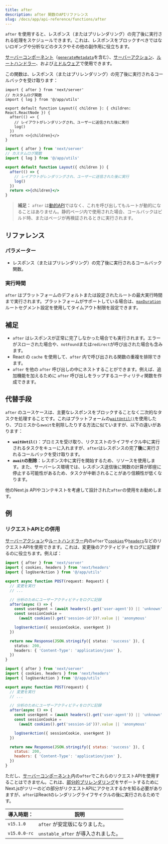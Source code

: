 ```yaml
---
title: after
description: after 関数のAPIリファレンス
slug: /docs/app/api-reference/functions/after
---
```


`after` を使用すると、レスポンス（またはプリレンダリング）の完了後に実行される処理をスケジュールできます。これは、レスポンスをブロックすべきではないロギングや分析などのタスクやその他の副作用に役立ちます。

[サーバーコンポーネント](/docs/app/building-your-application/rendering/server-components)（[`generateMetadata`](https://nextjs.org/docs/app/api-reference/functions/generate-metadata)を含む）、[サーバーアクション](/docs/app/building-your-application/data-fetching/server-actions-and-mutations)、[ルートハンドラー](/docs/app/building-your-application/routing/route-handlers)、および[ミドルウェア](/docs/app/building-your-application/routing/middleware)で使用できます。

この関数は、レスポンス（またはプリレンダリング）の完了後に実行されるコールバックを受け取ります：

```tsx filename="app/layout.tsx" switcher
import { after } from 'next/server'
// カスタムログ関数
import { log } from '@/app/utils'

export default function Layout({ children }: { children: React.ReactNode }) {
  after(() => {
    // レイアウトがレンダリングされ、ユーザーに送信された後に実行
    log()
  })
  return <>{children}</>
}
```

```jsx filename="app/layout.jsx" switcher
import { after } from 'next/server'
// カスタムログ関数
import { log } from '@/app/utils'

export default function Layout({ children }) {
  after(() => {
    // レイアウトがレンダリングされ、ユーザーに送信された後に実行
    log()
  })
  return <>{children}</>
}
```

> **補足：** `after` は[動的API](/docs/app/building-your-application/rendering/server-components#dynamic-apis)ではなく、これを呼び出してもルートが動的になることはありません。静的ページ内で使用された場合、コールバックはビルド時、またはページが再検証されるときに実行されます。

## リファレンス

### パラメーター

- レスポンス（またはプリレンダリング）の完了後に実行されるコールバック関数。

### 実行時間

`after` はプラットフォームのデフォルトまたは設定されたルートの最大実行時間まで実行されます。プラットフォームがサポートしている場合は、[`maxDuration`](/docs/app/api-reference/file-conventions/route-segment-config#maxduration)ルートセグメント設定を使用してタイムアウト制限を設定できます。

## 補足

- `after` はレスポンスが正常に完了しなかった場合でも実行されます。エラーがスローされた場合や、`notFound`または`redirect`が呼び出された場合も含みます。
- React の `cache` を使用して、`after` 内で呼び出される関数の重複を排除できます。
- `after` を他の `after` 呼び出しの中にネストすることができます。例えば、追加機能を加えるために `after` 呼び出しをラップするユーティリティ関数を作成できます。

## 代替手段

`after` のユースケースは、主要なレスポンスをブロックすることなく二次的なタスクを処理することです。これはプラットフォームの[`waitUntil()`](https://vercel.com/docs/functions/functions-api-reference)を使用したり、プロミスから`await`を削除したりする方法に似ていますが、以下の違いがあります：

- **`waitUntil()`**：プロミスを受け取り、リクエストのライフサイクル中に実行されるタスクをキューに入れますが、`after`はレスポンスの完了**後**に実行されるコールバックを受け取ります。
- **`await`の削除**：レスポンス中に実行を開始するため、リソースを使用します。また、サーバーレス環境では、レスポンス送信後に関数の計算が即座に停止する可能性があるため、タスクが中断されることがあり信頼性が低くなります。

他のNext.js APIやコンテキストを考慮して設計された`after`の使用をお勧めします。

## 例

### リクエストAPIとの併用

[サーバーアクション](/docs/app/building-your-application/data-fetching/server-actions-and-mutations)や[ルートハンドラー](/docs/app/api-reference/file-conventions/route)内の`after`で[`cookies`](/docs/app/api-reference/functions/cookies)や[`headers`](/docs/app/api-reference/functions/headers)などのリクエストAPIを使用できます。これは、変更後のアクティビティをログに記録するのに役立ちます。例えば：

```ts filename="app/api/route.ts" highlight={2,7-9} switcher
import { after } from 'next/server'
import { cookies, headers } from 'next/headers'
import { logUserAction } from '@/app/utils'

export async function POST(request: Request) {
  // 変更を実行
  // ...

  // 分析のためにユーザーアクティビティをログに記録
  after(async () => {
    const userAgent = (await headers().get('user-agent')) || 'unknown'
    const sessionCookie =
      (await cookies().get('session-id'))?.value || 'anonymous'

    logUserAction({ sessionCookie, userAgent })
  })

  return new Response(JSON.stringify({ status: 'success' }), {
    status: 200,
    headers: { 'Content-Type': 'application/json' },
  })
}
```

```js filename="app/api/route.js" highlight={2,7-9} switcher
import { after } from 'next/server'
import { cookies, headers } from 'next/headers'
import { logUserAction } from '@/app/utils'

export async function POST(request) {
  // 変更を実行
  // ...

  // 分析のためにユーザーアクティビティをログに記録
  after(async () => {
    const userAgent = (await headers().get('user-agent')) || 'unknown'
    const sessionCookie =
      (await cookies().get('session-id'))?.value || 'anonymous'

    logUserAction({ sessionCookie, userAgent })
  })

  return new Response(JSON.stringify({ status: 'success' }), {
    status: 200,
    headers: { 'Content-Type': 'application/json' },
  })
}
```

ただし、[サーバーコンポーネント](/docs/app/building-your-application/rendering/server-components)内の`after`でこれらのリクエストAPIを使用することはできません。これは、[部分的プリレンダリング](/docs/app/building-your-application/rendering/partial-prerendering)をサポートするためにNext.jsがツリーのどの部分がリクエストAPIにアクセスするかを知る必要がありますが、`after`はReactのレンダリングライフサイクルの後に実行されるためです。

| 導入時期：     | 説明                         |
| --------------- | ---------------------------- |
| `v15.1.0`       | `after` が安定版になりました。 |
| `v15.0.0-rc`    | `unstable_after` が導入されました。 |

